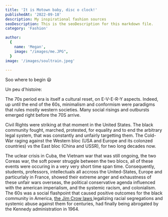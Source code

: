 ```yaml
---
title: 'It is Motown baby, disc o clock!'
publishedAt: '2022-09-18'
description: My inspirational fashion sources
seoDescription: This is the seoDescription for this markdown file.
category: 'Fashion'

author:
  {
    name: 'Megan',
    image: "/images/me.JPG",
  }
image: '/images/soultrain.jpeg'
  
---
```


Soo where to begin 😃

Un peu d'histoire: 

The 70s period era is itself a cultural reset, on E-V-E-R-Y aspects. Indeed, up until the end of the 60s, minimalism and conformism were paradigms that
rules mostly western societies. Many social risings and outbursts emerged right before the 70S arrive.

Civil Rights were striking at that moment in the United States. The black community fought, marched, protested, for equality
and to end the arbitrary legal system, that was constantly and unfairly targetting them. The Cold-War raging against the Western bloc (USA and Europe and its colonzed countries) vs the East bloc (China and USSR), for two long decades now. 

The uclear crisis in Cuba, the Vietnam war that was still ongoing, the two Coreas war, the soft power struggle between the two blocs, all of these events were occuring in a very very short time span time. Consequently, students, professors, intellectuals all accross the United-States, Europe and particurlaly 
in France, showed their extreme anger and exhaustness of these unfair wars overseas, the political conservative agenda influenced with the american imperialism, and the systemic racism, and colonialism. The 60s was a social flashpoint that caused positive outcomes for
the black community in America, <a href="https://www.britannica.com/event/Jim-Crow-law"> the Jim Crow laws </a> legalizing racial segregations and systemic abuse against them for centuries, had finally being abrogated by the Kennedy administration in 1964.




 

